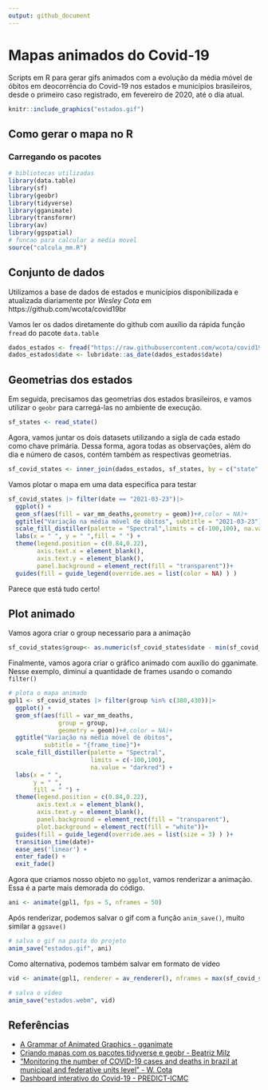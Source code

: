 ---
output: github_document
---

# Mapas animados do Covid-19

Scripts em R para gerar gifs animados com a evolução da média móvel de óbitos em deocorrência do Covid-19 nos estados e municípios brasileiros, desde o primeiro caso registrado, em fevereiro de 2020, até o dia atual.


```{r echo = FALSE}
knitr::include_graphics("estados.gif")
```


## Como gerar o mapa no R

### Carregando os pacotes

```{r load-pkgs, message=FALSE}
# bibliotecas utilizadas
library(data.table)
library(sf)
library(geobr)
library(tidyverse)
library(gganimate)
library(transformr)
library(av)
library(ggspatial)
# funcao para calcular a media movel
source("calcula_mm.R")
```

## Conjunto de dados

Utilizamos a base de dados de estados e municípios disponibilizada e atualizada diariamente por *Wesley Cota* em https://github.com/wcota/covid19br

Vamos ler os dados diretamente do github com auxílio da rápida função `fread` do pacote `data.table`

```{r read-data}
dados_estados <- fread("https://raw.githubusercontent.com/wcota/covid19br/master/cases-brazil-states.csv") |> calcula_mm()
dados_estados$date <- lubridate::as_date(dados_estados$date)
```

## Geometrias dos estados

Em seguida, precisamos das geometrias dos estados brasileiros, e vamos utilizar o `geobr` para carregá-las no ambiente de execução.

```{r read-sf, message=F, warning = F}
sf_states <- read_state()
```

Agora, vamos juntar os dois datasets utilizando a sigla de cada estado como chave primária. Dessa forma, agora todas as observações, além do dia e número de casos, contém também as respectivas geometrias.

```{r join-df}
sf_covid_states <- inner_join(dados_estados, sf_states, by = c("state" = "abbrev_state"))
```


Vamos plotar o mapa em uma data especifica para testar

```{r}
sf_covid_states |> filter(date == "2021-03-23")|>
  ggplot() +
  geom_sf(aes(fill = var_mm_deaths,geometry = geom))+#,color = NA)+
  ggtitle("Variação na média móvel de óbitos", subtitle = "2021-03-23")+
  scale_fill_distiller(palette = "Spectral",limits = c(-100,100), na.value = "darkred") +
  labs(x = " ", y = " ",fill = " ") +
  theme(legend.position = c(0.84,0.22),
        axis.text.x = element_blank(),
        axis.text.y = element_blank(),
        panel.background = element_rect(fill = "transparent"))+
  guides(fill = guide_legend(override.aes = list(color = NA) ) )

```

Parece que está tudo certo! 

## Plot animado

Vamos agora criar o group necessario para a animação

```{r create-grp}

sf_covid_states$group<- as.numeric(sf_covid_states$date - min(sf_covid_states$date))

```

Finalmente, vamos agora criar o gráfico animado com auxílio do gganimate. Nesse exemplo, diminuí a quantidade de frames usando o comando `filter()`

```{r animated-plot, eval=FALSE}
# plota o mapa animado
gpl1 <- sf_covid_states |> filter(group %in% c(380,430))|>
  ggplot() +
  geom_sf(aes(fill = var_mm_deaths,
              group = group,
              geometry = geom))+#,color = NA)+
  ggtitle("Variação na média móvel de óbitos",
          subtitle = "{frame_time}")+
  scale_fill_distiller(palette = "Spectral",
                       limits = c(-100,100),
                       na.value = "darkred") +
  labs(x = " ",
       y = " ",
       fill = " ") +
  theme(legend.position = c(0.84,0.22),
        axis.text.x = element_blank(),
        axis.text.y = element_blank(),
        panel.background = element_rect(fill = "transparent"),
        plot.background = element_rect(fill = "white"))+
  guides(fill = guide_legend(override.aes = list(size = 3) ) )+
  transition_time(date)+
  ease_aes('linear') +
  enter_fade() +
  exit_fade()

```

Agora que criamos nosso objeto no `ggplot`, vamos renderizar a animação. Essa é a parte mais demorada do código.

```{r eval=FALSE}

ani <- animate(gpl1, fps = 5, nframes = 50)
```

Após renderizar, podemos salvar o gif com a função `anim_save()`, muito similar a `ggsave()`

```{r eval=FALSE}
# salva o gif na pasta do projeto
anim_save("estados.gif", ani)
```

Como alternativa, podemos também salvar em formato de vídeo

```{r salve-video, eval=FALSE}
vid <- animate(gpl1, renderer = av_renderer(), nframes = max(sf_covid_states$group), fps = 5)

# salva o vídeo
anim_save("estados.webm", vid)
```

## Referências

 - [A Grammar of Animated Graphics - gganimate](https://gganimate.com/)
 - [Criando mapas com os pacotes tidyverse e geobr - Beatriz Milz](https://beatrizmilz.com/blog/2020-07-27-criando-mapas-com-os-pacotes-tidyverse-e-geobr/)
 - [“Monitoring the number of COVID-19 cases and deaths in brazil at municipal and federative units level" - W. Cota](https://10.1590/scielopreprints.362)
 - [Dashboard interativo do Covid-19 - PREDICT-ICMC](https://github.com/predict-icmc/covid-shiny)
